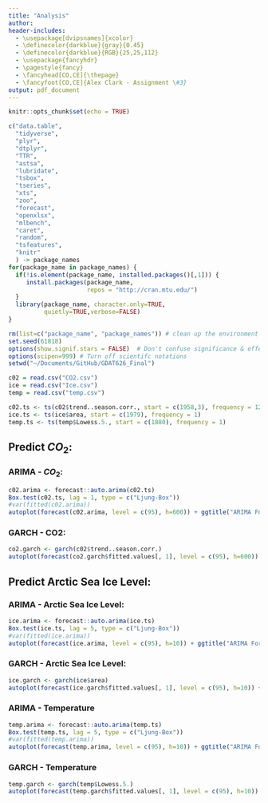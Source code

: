```yaml
---
title: "Analysis"
author: 
header-includes:
  - \usepackage[dvipsnames]{xcolor}
  - \definecolor{darkblue}{gray}{0.45}
  - \definecolor{darkblue}{RGB}{25,25,112}
  - \usepackage{fancyhdr}
  - \pagestyle{fancy}
  - \fancyhead[CO,CE]{\thepage}
  - \fancyfoot[CO,CE]{Alex Clark - Assignment \#3}
output: pdf_document
---
```


```r
knitr::opts_chunk$set(echo = TRUE)

c("data.table",
  "tidyverse",
  "plyr",
  "dtplyr",
  "TTR",
  "astsa",
  "lubridate",
  "tsbox",
  "tseries",
  "xts",
  "zoo",
  "forecast",
  "openxlsx",
  "mlbench",
  "caret",
  "random",
  "tsfeatures",
  "knitr"
  ) -> package_names  
for(package_name in package_names) {
  if(!is.element(package_name, installed.packages()[,1])) {
     install.packages(package_name,
                      repos = "http://cran.mtu.edu/")
  }
  library(package_name, character.only=TRUE,
          quietly=TRUE,verbose=FALSE)
}

rm(list=c("package_name", "package_names")) # clean up the environment
set.seed(61818)
options(show.signif.stars = FALSE)  # Don't confuse significance & effect size!
options(scipen=999) # Turn off scientifc notations
setwd("~/Documents/GitHub/GDAT626_Final")
```

```r
c02 = read.csv("CO2.csv")
ice = read.csv("Ice.csv")
temp = read.csv("temp.csv")

c02.ts <- ts(c02$trend..season.corr., start = c(1958,3), frequency = 12)
ice.ts <- ts(ice$area, start = c(1979), frequency = 1)
temp.ts <- ts(temp$Lowess.5., start = c(1880), frequency = 1)
```

## Predict $CO_2$:

### ARIMA - $CO_2$: 
```r
c02.arima <- forecast::auto.arima(c02.ts)
Box.test(c02.ts, lag = 1, type = c("Ljung-Box"))
#var(fitted(c02.arima))
autoplot(forecast(c02.arima, level = c(95), h=600)) + ggtitle("ARIMA Forecast CO2 - 95% CI for 600 periods (50 years)") + xlab("Year") + ylab("CO2 Levels")
```

### GARCH - CO2:
```r
co2.garch <- garch(c02$trend..season.corr.)
autoplot(forecast(co2.garch$fitted.values[, 1], level = c(95), h=600)) + ggtitle("GARCH Forecast CO2 - 95% CI for 600 periods (50 years)") + xlab("Time") + ylab("CO2 Levels")
```


## Predict Arctic Sea Ice Level:

### ARIMA - Arctic Sea Ice Level:
```r
ice.arima <- forecast::auto.arima(ice.ts)
Box.test(ice.ts, lag = 5, type = c("Ljung-Box"))
#var(fitted(ice.arima))
autoplot(forecast(ice.arima, level = c(95), h=10)) + ggtitle("ARIMA Forecast Arctic Sea Ice Level - 95% CI for 10 years") + xlab("Year") + ylab("Arctic Sea Ice Level")
```

### GARCH - Arctic Sea Ice Level:
```r
ice.garch <- garch(ice$area)
autoplot(forecast(ice.garch$fitted.values[, 1], level = c(95), h=10)) + ggtitle("GARCH Forecast Arctic Sea Ice Level - 95% CI for 10 years") + xlab("Year") + ylab("Arctic Sea Ice Level")
```


### ARIMA - Temperature
```r
temp.arima <- forecast::auto.arima(temp.ts)
Box.test(temp.ts, lag = 5, type = c("Ljung-Box"))
#var(fitted(temp.arima))
autoplot(forecast(temp.arima, level = c(95), h=10)) + ggtitle("ARIMA Forecast Temperature - 95% CI for 10 years") + xlab("Year") + ylab("Temperature")
```

### GARCH - Temperature
```r
temp.garch <- garch(temp$Lowess.5.)
autoplot(forecast(temp.garch$fitted.values[, 1], level = c(95), h=10)) + ggtitle("GARCH Forecast Temperature - 95% CI for 10 years") + xlab("Year") + ylab("Temperature")
```
